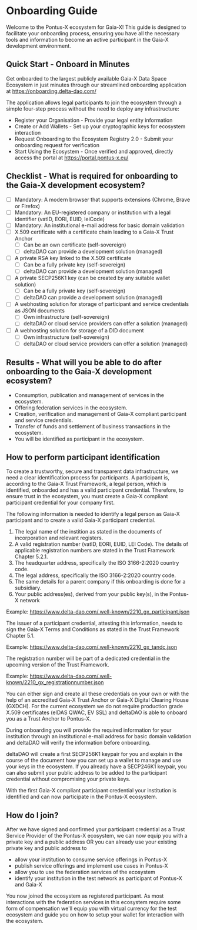 # Onboarding Guide

Welcome to the Pontus-X ecosystem for Gaia-X! This guide is designed to facilitate your onboarding process, ensuring you have all the necessary tools and information to become an active participant in the Gaia-X development environment.

## Quick Start - Onboard in Minutes

Get onboarded to the largest publicly available Gaia-X Data Space Ecosystem in just minutes through our streamlined onboarding application at https://onboarding.delta-dao.com/

The application allows legal participants to join the ecosystem through a simple four-step process without the need to deploy any infrastructure:

- Register your Organisation - Provide your legal entity information
- Create or Add Wallets - Set up your cryptographic keys for ecosystem interaction
- Request Onboarding to the Ecosystem Registry 2.0 - Submit your onboarding request for verification
- Start Using the Ecosystem - Once verified and approved, directly access the portal at https://portal.pontus-x.eu/

## Checklist - What is required for onboarding to the Gaia-X development ecosystem?
- [ ] Mandatory: A modern browser that supports extensions (Chrome, Brave or Firefox)
- [ ] Mandatory: An EU-registered company or institution with a legal identifier (vatID, EORI, EUID, leiCode)
- [ ] Mandatory: An institutional e-mail address for basic domain validation
- [ ] X.509 certificate with a certificate chain leading to a Gaia-X Trust Anchor
  - [ ] Can be an own certificate (self-sovereign)
  - [ ] deltaDAO can provide a development solution (managed)
- [ ] A private RSA key linked to the X.509 certificate
  - [ ] Can be a fully private key (self-sovereign)
  - [ ] deltaDAO can provide a development solution (managed)
- [ ] A private SECP256K1 key (can be created by any suitable wallet solution)
  - [ ] Can be a fully private key (self-sovereign)
  - [ ] deltaDAO can provide a development solution (managed)
- [ ] A webhosting solution for storage of participant and service credentials as JSON documents
  - [ ] Own infrastructure (self-sovereign)
  - [ ] deltaDAO or cloud service providers can offer a solution (managed)
- [ ] A webhosting solution for storage of a DID document
  - [ ] Own infrastructure (self-sovereign)
  - [ ] deltaDAO or cloud service providers can offer a solution (managed)

## Results - What will you be able to do after onboarding to the Gaia-X development ecosystem?
- Consumption, publication and management of services in the ecosystem.
- Offering federation services in the ecosystem.
- Creation, verification and management of Gaia-X compliant participant and service credentials.
- Transfer of funds and settlement of business transactions in the ecosystem.
- You will be identified as participant in the ecosystem.

## How to perform participant identification

To create a trustworthy, secure and transparent data infrastructure, we need a clear identification process for participants. A participant is, according to the Gaia-X Trust Framework, a legal person, which is identified, onboarded and has a valid participant credential. Therefore, to ensure trust in the ecosystem, you must create a Gaia-X compliant participant credential for your company first.

The following information is needed to identify a legal person as Gaia-X participant and to create a valid Gaia-X participant credential.

1. The legal name of the instition as stated in the documents of incorporation and relevant registers.
2. A valid registration number (vatID, EORI, EUID, LEI Code). The details of applicable registration numbers are stated in the Trust Framework Chapter 5.2.1. 
3. The headquarter address, specifically the ISO 3166-2:2020 country code.
4. The legal address, specifically the ISO 3166-2:2020 country code.
5. The same details for a parent company if this onboarding is done for a subsidiary. 
6. Your public address(es), derived from your public key(s), in the Pontus-X network

Example: https://www.delta-dao.com/.well-known/2210_gx_participant.json

The issuer of a participant credential, attesting this information, needs to sign the Gaia-X Terms and Conditions as stated in the Trust Framework Chapter 5.1.

Example: https://www.delta-dao.com/.well-known/2210_gx_tandc.json

The registration number will be part of a dedicated credential in the upcoming version of the Trust Framework.

Example: https://www.delta-dao.com/.well-known/2210_gx_registrationnumber.json

You can either sign and create all these credentials on your own or with the help of an accredited Gaia-X Trust Anchor or Gaia-X Digital Clearing House (GXDCH). For the current ecosystem we do not require production grade X.509 certificates (eIDAS QWAC, EV SSL) and deltaDAO is able to onboard you as a Trust Anchor to Pontus-X.

During onboarding you will provide the required information for your institution through an institutional e-mail address for basic domain validation and deltaDAO will verify the information before onboarding. 

deltaDAO will create a first SECP256K1 keypair for you and explain in the course of the document how you can set up a wallet to manage and use your keys in the ecosystem. If you already have a SECP246K1 keypair, you can also submit your public address to be added to the participant credential without compromising your private keys.


With the first Gaia-X compliant participant credential your institution is identified and can now participate in the Pontus-X ecosystem.

## How do I join?

After we have signed and confirmed your participant credential as a Trust Service Provider of the Pontus-X ecosystem, we can now equip you with a private key and a public address OR you can already use your existing private key and public address to

- allow your institution to consume service offerings in Pontus-X
- publish service offerings and implement use cases in Pontus-X
- allow you to use the federation services of the ecosystem
- identify your institution in the test network as participant of Pontus-X and Gaia-X

You now joined the ecosystem as registered participant. As most interactions with the federation services in this ecosystem require some form of compensation we'll equip you with virtual currency for the test ecosystem and guide you on how to setup your wallet for interaction with the ecosystem.

